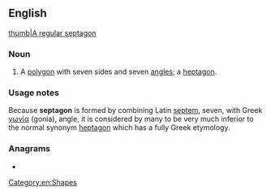 ==English==
[[image:Heptagon.svg|thumb|A [[regular]] septagon]]

===Noun===
{{en-noun}}

# {{lb|en|proscribed}} A [[polygon]] with seven sides and seven [[angle]]s; a [[heptagon]].

===Usage notes===
Because '''septagon''' is formed by combining Latin [[septem]], seven, with Greek [[γωνία]] (gonia), angle, it is considered by many to be very much inferior to the normal synonym [[heptagon]] which has a fully Greek etymology.

===Anagrams===
* {{anagrams|en|eptagons|gone past|pontages}}

[[Category:en:Shapes]]